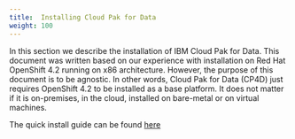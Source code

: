 ```yaml
---
title:  Installing Cloud Pak for Data
weight: 100
---
```

In this section we describe the installation of IBM Cloud Pak 
for Data. This document was written based on our experience
with installation on 
Red Hat OpenShift 4.2 running on x86 architecture. However, 
the purpose of this 
document is to be agnostic. In other words, Cloud Pak for Data (CP4D) 
just requires OpenShift 4.2 to be installed as a base platform. 
It does not matter if it is on-premises, in the cloud, installed on bare-metal 
or on virtual machines.


The quick install guide can be found [here](https://github.ibm.com/adam-burrows/Community-Guides/blob/master/CP4D_301.md)
